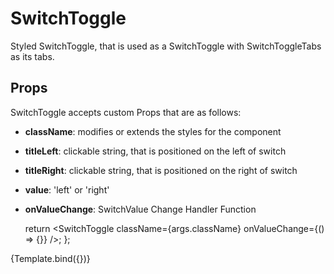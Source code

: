 
<Meta title="components/atoms/SwitchToggle" decorators={[withDesign]} />

# SwitchToggle

Styled SwitchToggle, that is used as a SwitchToggle with SwitchToggleTabs as its tabs.

## Props

SwitchToggle accepts custom Props that are as follows:

- <b>className</b>: modifies or extends the styles for the component
- <b>titleLeft</b>: clickable string, that is positioned on the left of switch
- <b>titleRight</b>: clickable string, that is positioned on the right of switch
- <b>value</b>: 'left' or 'right'
- <b>onValueChange</b>: SwitchValue Change Handler Function

  return <SwitchToggle className={args.className} onValueChange={() => {}} />;
};

<Canvas>
  <Story
    name="SwitchToggle"
    parameters={{
      design: {
        type: 'figma',
        url: 'https://www.figma.com/file/zJYXjnfW5CNoOaoJ05mWp2/PLAVARNE?node-id=2125%3A554',
      },
    }}
    args={{
      className: '',
      titleLeft: 'Zobraziť miesta',
      titleRight: 'Zobraziť dráhy',
    }}
    argTypes={{
      value: {
        control: {
          type: 'radio',
          options: ['left', 'right'],
        },
      },
    }}
  >
    {Template.bind({})}
  </Story>
</Canvas>

<ArgsTable of={SwitchToggle} />
